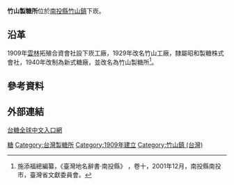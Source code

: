 '''竹山製糖所'''位於[[南投縣|南投縣]][[竹山鎮_(台灣)|竹山鎮]]下崁。
 
== 沿革 ==

1909年[[雲林|雲林]]拓殖合資會社設下崁工廠，1929年改名竹山工廠，隸屬昭和製糖株式會社，1940年改制為新式糖廠，並改名為竹山製糖所<ref name="臺灣地名辭書‧南投縣">施添福總編纂，《臺灣地名辭書‧南投縣》 ，卷十，2001年12月，南投縣南投市，臺灣省文獻委員會。</ref>。

== 參考資料 ==
{{reflist|2}}

== 外部連結 ==
[http://www.taisugar.com.tw/chinese/index.aspx 台糖全球中文入口網]
{{台灣糖廠列表}}
[[Category:南投縣建築物|糖]]
[[Category:台灣製糖所|Category:台灣製糖所]]
[[Category:1909年建立|Category:1909年建立]]
[[Category:竹山鎮_(台灣)|Category:竹山鎮 (台灣)]]